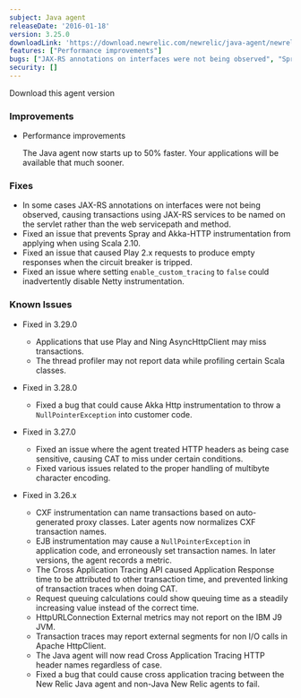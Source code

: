 ```yaml
---
subject: Java agent
releaseDate: '2016-01-18'
version: 3.25.0
downloadLink: 'https://download.newrelic.com/newrelic/java-agent/newrelic-agent/3.25.0/'
features: ["Performance improvements"]
bugs: ["JAX-RS annotations on interfaces were not being observed", "Spray and Akka-HTTP instrumentation weren't applying when using Scala 2.10", "Fixed an issue that caused Play 2.x requests to produce empty responses when the circuit breaker is tripped", "Fixed an issue where setting enable_custom_tracing to false could inadvertently disable Netty instrumentation"]
security: []
---
```


<ButtonGroup>
  <ButtonLink
    role="button"
    to="https://download.newrelic.com/newrelic/java-agent/newrelic-agent/3.25.0/"
    variant="primary"
  >
    Download this agent version
  </ButtonLink>
</ButtonGroup>

### Improvements

* Performance improvements

  The Java agent now starts up to 50% faster. Your applications will be available that much sooner.

### Fixes

* In some cases JAX-RS annotations on interfaces were not being observed, causing transactions using JAX-RS services to be named on the servlet rather than the web servicepath and method.
* Fixed an issue that prevents Spray and Akka-HTTP instrumentation from applying when using Scala 2.10.
* Fixed an issue that caused Play 2.x requests to produce empty responses when the circuit breaker is tripped.
* Fixed an issue where setting `enable_custom_tracing` to `false` could inadvertently disable Netty instrumentation.

### Known Issues

* Fixed in 3.29.0

  * Applications that use Play and Ning AsyncHttpClient may miss transactions.
  * The thread profiler may not report data while profiling certain Scala classes.
* Fixed in 3.28.0

  * Fixed a bug that could cause Akka Http instrumentation to throw a `NullPointerException` into customer code.
* Fixed in 3.27.0

  * Fixed an issue where the agent treated HTTP headers as being case sensitive, causing CAT to miss under certain conditions.
  * Fixed various issues related to the proper handling of multibyte character encoding.
* Fixed in 3.26.x

  * CXF instrumentation can name transactions based on auto-generated proxy classes. Later agents now normalizes CXF transaction names.
  * EJB instrumentation may cause a `NullPointerException` in application code, and erroneously set transaction names. In later versions, the agent records a metric.
  * The Cross Application Tracing API caused Application Response time to be attributed to other transaction time, and prevented linking of transaction traces when doing CAT.
  * Request queuing calculations could show queuing time as a steadily increasing value instead of the correct time.
  * HttpURLConnection External metrics may not report on the IBM J9 JVM.
  * Transaction traces may report external segments for non I/O calls in Apache HttpClient.
  * The Java agent will now read Cross Application Tracing HTTP header names regardless of case.
  * Fixed a bug that could cause cross application tracing between the New Relic Java agent and non-Java New Relic agents to fail.
